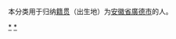 {{Catnav|頁面分類|各種主題的頁面分類|依中国各省来作的分类|各地中国人|安徽人|宣城人}}
{{Catnav|頁面分類|人物|各國人物|中国人|各地中国人|安徽人|宣城人}}

本分类用于归纳[[籍贯|籍贯]]（出生地）为[[安徽省|安徽省]][[廣德市|廣德市]]的人。

[[Category:宣城人|*]]
[[Category:广德市|*]]
